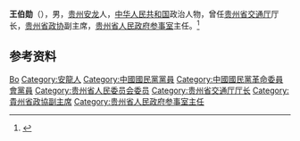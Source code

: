 '''王伯勋'''（{{bd|1899年||1983年|11月9日}}），男，[[贵州|贵州]][[安龙|安龙]]人，[[中华人民共和国|中华人民共和国]]政治人物，曾任[[贵州省交通厅|贵州省交通厅]]厅长，[[贵州省政协|贵州省政协]]副主席，[[贵州省人民政府参事室|贵州省人民政府参事室]]主任。<ref>{{Cite book|title=贵州百科全书|author=孙淦, 庹文升, 何仁仲主编|publisher=中国大百科全书出版社|year=2005|isbn=9787500074069|location=贵阳|pages=}}</ref>

== 参考资料 ==
{{reflist}}

{{中国人物小作品}}

{{Authority control}}
{{DEFAULTSORT:Wang王}}
[[Category:王姓|Bo]]
[[Category:安龍人|Category:安龍人]]
[[Category:中國國民黨黨員|Category:中國國民黨黨員]]
[[Category:中國國民黨革命委員會黨員|Category:中國國民黨革命委員會黨員]]
[[Category:贵州省人民委员会委员|Category:贵州省人民委员会委员]]
[[Category:贵州省交通厅厅长|Category:贵州省交通厅厅长]]
[[Category:貴州省政協副主席|Category:貴州省政協副主席]]
[[Category:贵州省人民政府参事室主任|Category:贵州省人民政府参事室主任]]